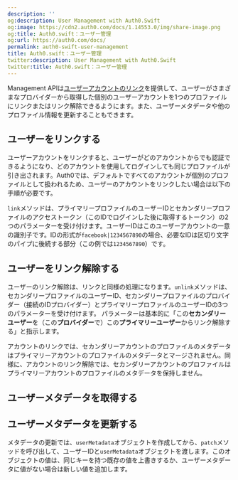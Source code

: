 ```yaml
---
description: ''
og:description: User Management with Auth0.Swift
og:image: https://cdn2.auth0.com/docs/1.14553.0/img/share-image.png
og:title: Auth0.swift：ユーザー管理
og:url: https://auth0.com/docs/
permalink: auth0-swift-user-management
title: Auth0.swift：ユーザー管理
twitter:description: User Management with Auth0.Swift
twitter:title: Auth0.swift：ユーザー管理
---
```


Management APIは[ユーザーアカウントのリンク](/users/user-account-linking)を提供して、ユーザーがさまざまなプロバイダーから取得した個別のユーザーアカウントを1つのプロファイルにリンクまたはリンク解除できるようにます。また、ユーザーメタデータや他のプロファイル情報を更新することもできます。

## ユーザーをリンクする

ユーザーアカウントをリンクすると、ユーザーがどのアカウントからでも認証できるようになり、どのアカウントを使用してログインしても同じプロファイルが引き出されます。Auth0では、デフォルトですべてのアカウントが個別のプロファイルとして扱われるため、ユーザーのアカウントをリンクしたい場合は以下の手順が必要です。

`link`メソッドは、プライマリープロファイルのユーザーIDとセカンダリープロファイルのアクセストークン（このIDでログインした後に取得するトークン）の2つのパラメーターを受け付けます。ユーザーIDはこのユーザーアカウントの一意の識別子です。IDの形式が`facebook|1234567890`の場合、必要なIDは区切り文字のパイプに後続する部分（この例では`1234567890`）です。



## ユーザーをリンク解除する

ユーザーのリンク解除は、リンクと同様の処理になります。`unlink`メソッドは、セカンダリープロファイルのユーザーID、セカンダリープロファイルのプロバイダー（接続のIDプロバイダー）とプライマリープロファイルのユーザーIDの3つのパラメーターを受け付けます。
パラメーターは基本的に「この**セカンダリーユーザー**を（この**プロバイダー**で）この**プライマリーユーザー**からリンク解除する」と指示します。



アカウントのリンクでは、セカンダリーアカウントのプロファイルのメタデータはプライマリーアカウントのプロファイルのメタデータとマージされません。同様に、アカウントのリンク解除では、セカンダリーアカウントのプロファイルはプライマリーアカウントのプロファイルのメタデータを保持しません。

## ユーザーメタデータを取得する



## ユーザーメタデータを更新する

メタデータの更新では、`userMetadata`オブジェクトを作成してから、`patch`メソッドを呼び出して、ユーザーIDと`userMetadata`オブジェクトを渡します。このオブジェクトの値は、同じキーを持つ既存の値を上書きするか、ユーザーメタデータに値がない場合は新しい値を追加します。